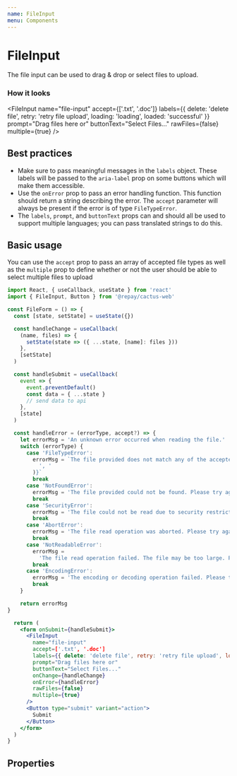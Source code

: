 ```yaml
---
name: FileInput
menu: Components
---
```



# FileInput

The file input can be used to drag & drop or select files to upload.

### How it looks

<FileInput
  name="file-input"
  accept={['.txt', '.doc']}
  labels={{ delete: 'delete file', retry: 'retry file upload', loading: 'loading', loaded: 'successful' }}
  prompt="Drag files here or"
  buttonText="Select Files..."
  rawFiles={false}
  multiple={true}
/>

## Best practices

- Make sure to pass meaningful messages in the `labels` object. These labels will be passed to the `aria-label` prop on some buttons which will make them accessible.
- Use the `onError` prop to pass an error handling function. This function should return a string describing the error. The `accept` parameter will
always be present if the error is of type `FileTypeError`.
- The `labels`, `prompt`, and `buttonText` props can and should all be used to support multiple languages; you can pass translated strings to do this.


## Basic usage

You can use the `accept` prop to pass an array of accepted file types as well as the `multiple` prop to define whether or not the user should be
able to select multiple files to upload

```jsx
import React, { useCallback, useState } from 'react'
import { FileInput, Button } from '@repay/cactus-web'

const FileForm = () => {
  const [state, setState] = useState({})

  const handleChange = useCallback(
    (name, files) => {
      setState(state => ({ ...state, [name]: files }))
    },
    [setState]
  )

  const handleSubmit = useCallback(
    event => {
      event.preventDefault()
      const data = { ...state }
      // send data to api
    },
    [state]
  )

  const handleError = (errorType, accept?) => {
    let errorMsg = 'An unknown error occurred when reading the file.'
    switch (errorType) {
      case 'FileTypeError':
        errorMsg = `The file provided does not match any of the accepted file types: ${accept.join(
          ', '
        )}`
        break
      case 'NotFoundError':
        errorMsg = 'The file provided could not be found. Please try again.'
        break
      case 'SecurityError':
        errorMsg = 'The file could not be read due to security restrictions.'
        break
      case 'AbortError':
        errorMsg = 'The file read operation was aborted. Please try again.'
        break
      case 'NotReadableError':
        errorMsg =
          'The file read operation failed. The file may be too large. Please try again or select a different file.'
        break
      case 'EncodingError':
        errorMsg = 'The encoding or decoding operation failed. Please try again.'
        break
    }

    return errorMsg
}

  return (
    <form onSubmit={handleSubmit}>
      <FileInput
        name="file-input"
        accept=['.txt', '.doc']
        labels={{ delete: 'delete file', retry: 'retry file upload', loading: 'loading', loaded: 'successful' }}
        prompt="Drag files here or"
        buttonText="Select Files..."
        onChange={handleChange}
        onError={handleError}
        rawFiles={false}
        multiple={true}
      />
      <Button type="submit" variant="action">
        Submit
      </Button>
    </form>
  )
}
```

## Properties

<PropsTable of={FileInput} />
